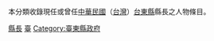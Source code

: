 {{Catnav|頁面分類|人物|職業|縣長}}
{{Catnav|頁面分類|人物|各職業人物|政治人物|縣長}}
{{Catnav|頁面分類|……|中華民國|台灣|台灣行政區劃|台東縣}}
{{Catnav|頁面分類|……|太平洋島嶼|台灣|台灣行政區劃|台東縣}}
{{Catnav|頁面分類|……|中華民國行政區劃|台灣行政區劃|台東縣}}


{{Catmore}}

本分類收錄現任或曾任[[中華民國|中華民國]]（[[台灣|台灣]]）[[台東縣|台東縣]]縣長之人物條目。


[[Category:臺東縣政治人物|縣長]]
[[Category:中華民國縣長|臺]]
[[Category:臺東縣政府|Category:臺東縣政府]]